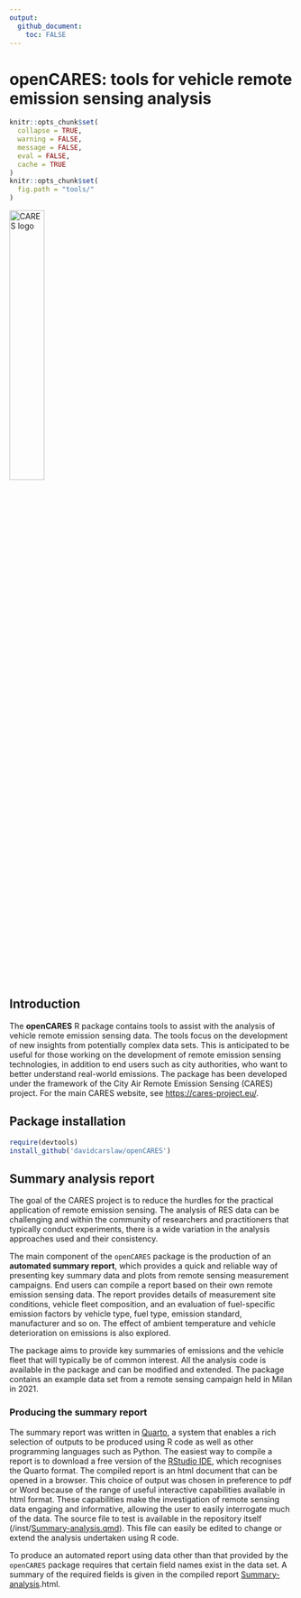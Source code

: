 ```yaml
---
output: 
  github_document: 
    toc: FALSE
---
```


<!-- Edit the README.Rmd only!!! The README.md is generated automatically from README.Rmd. -->

# openCARES: tools for vehicle remote emission sensing analysis

```r
knitr::opts_chunk$set(
  collapse = TRUE,
  warning = FALSE,
  message = FALSE,
  eval = FALSE,
  cache = TRUE
)
knitr::opts_chunk$set(
  fig.path = "tools/"
)

```

<img src="inst/CARES_logo.jpeg" alt="CARES logo" class="center" width="35%"/>

## Introduction

The **openCARES** R package contains tools to assist with the analysis of vehicle remote emission sensing data. The tools focus on the development of new insights from potentially complex data sets. This is anticipated to be useful for those working on the development of remote emission sensing technologies, in addition to end users such as city authorities, who want to better understand real-world emissions. The package has been developed under the framework of the City Air Remote Emission Sensing (CARES) project. For the main CARES website, see <https://cares-project.eu/>.

## Package installation

```r
require(devtools)
install_github('davidcarslaw/openCARES')
```

## Summary analysis report

The goal of the CARES project is to reduce the hurdles for the practical application of remote emission sensing. The analysis of RES data can be challenging and within the community of researchers and practitioners that typically conduct experiments, there is a wide variation in the analysis approaches used and their consistency.

The main component of the `openCARES` package is the production of an **automated summary report**, which provides a quick and reliable way of presenting key summary data and plots from remote sensing measurement campaigns. End users can compile a report based on their own remote emission sensing data. The report provides details of measurement site conditions, vehicle fleet composition, and an evaluation of fuel-specific emission factors by vehicle type, fuel type, emission standard, manufacturer and so on. The effect of ambient temperature and vehicle deterioration on emissions is also explored.

The package aims to provide key summaries of emissions and the vehicle fleet that will typically be of common interest. All the analysis code is available in the package and can be modified and extended. The package contains an example data set from a remote sensing campaign held in Milan in 2021.

### Producing the summary report

The summary report was written in [Quarto](https://quarto.org), a system that enables a rich selection of outputs to be produced using R code as well as other programming languages such as Python. The easiest way to compile a report is to download a free version of the [RStudio IDE](https://posit.co/products/open-source/rstudio/), which recognises the Quarto format. The compiled report is an html document that can be opened in a browser. This choice of output was chosen in preference to pdf or Word because of the range of useful interactive capabilities available in html format. These capabilities make the investigation of remote sensing data engaging and informative, allowing the user to easily interrogate much of the data. The source file to test is available in the repository itself (/inst/[Summary-analysis.qmd](https://github.com/davidcarslaw/openCARES/blob/master/inst/Summary-analysis.qmd "Summary-analysis.qmd")). This file can easily be edited to change or extend the analysis undertaken using R code.

To produce an automated report using data other than that provided by the `openCARES` package requires that certain field names exist in the data set. A summary of the required fields is given in the compiled report [Summary-analysis](https://github.com/davidcarslaw/openCARES/blob/master/inst/Summary-analysis.qmd "Summary-analysis.qmd").html.
